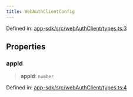 ```yaml
---
title: WebAuthClientConfig
---
```


Defined in: [app-sdk/src/webAuthClient/types.ts:3](https://github.com/LIT-Protocol/Vincent/blob/24971b3553e0b3a0f81730455f8a1892791091ad/packages/libs/app-sdk/src/webAuthClient/types.ts#L3)

## Properties

### appId

> **appId**: `number`

Defined in: [app-sdk/src/webAuthClient/types.ts:4](https://github.com/LIT-Protocol/Vincent/blob/24971b3553e0b3a0f81730455f8a1892791091ad/packages/libs/app-sdk/src/webAuthClient/types.ts#L4)
